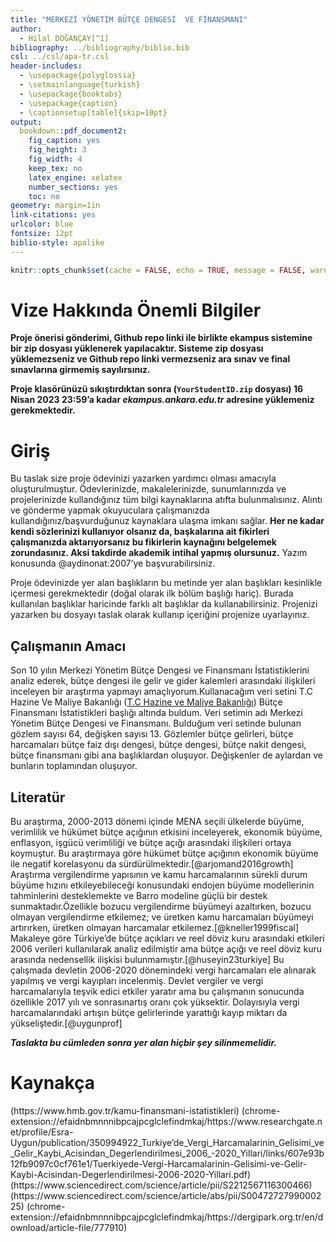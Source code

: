 ```yaml
---
title: "MERKEZİ YÖNETİM BÜTÇE DENGESİ  VE FİNANSMANI"
author: 
  - Hilal DOĞANÇAY[^1]
bibliography: ../bibliography/biblio.bib
csl: ../csl/apa-tr.csl
header-includes:
  - \usepackage{polyglossia}
  - \setmainlanguage{turkish}
  - \usepackage{booktabs}
  - \usepackage{caption} 
  - \captionsetup[table]{skip=10pt}
output:
  bookdown::pdf_document2:
    fig_caption: yes
    fig_height: 3
    fig_width: 4
    keep_tex: no
    latex_engine: xelatex
    number_sections: yes
    toc: no
geometry: margin=1in
link-citations: yes
urlcolor: blue
fontsize: 12pt
biblio-style: apalike
---
```

```r
knitr::opts_chunk$set(cache = FALSE, echo = TRUE, message = FALSE, warning = FALSE)
```

<!-- ======================================================================= -->
<!-- ============================== NOTLAR ================================= -->
<!-- ======================================================================= -->
[^1]: 21080436, [Github Repo](https://github.com/hilaldogancay/AraSinav)

# Vize Hakkında Önemli Bilgiler

\colorbox{BurntOrange}{GITHUB REPO BAĞLANTINIZI BU DOSYANIN 35. SATIRINA YAZINIZ!}

**Proje önerisi gönderimi, Github repo linki ile birlikte ekampus sistemine bir zip dosyası yüklenerek yapılacaktır. Sisteme zip dosyası yüklemezseniz ve Github repo linki vermezseniz ara sınav ve final sınavlarına girmemiş sayılırsınız.**

**Proje klasörünüzü sıkıştırdıktan sonra (`YourStudentID.zip` dosyası) 16 Nisan 2023 23:59'a kadar *ekampus.ankara.edu.tr* adresine yüklemeniz gerekmektedir.**

\colorbox{WildStrawberry}{Daha fazla bilgi için proje klasöründeki README.md dosyasını okuyunuz.}

# Giriş
Bu taslak size proje ödevinizi yazarken yardımcı olması amacıyla oluşturulmuştur. Ödevlerinizde, makalelerinizde, sunumlarınızda ve projelerinizde kullandığınız tüm bilgi kaynaklarına atıfta bulunmalısınız. Alıntı ve gönderme yapmak okuyuculara çalışmanızda kullandığınız/başvurduğunuz  kaynaklara ulaşma imkanı sağlar. **Her ne kadar kendi sözlerinizi kullanıyor olsanız da, başkalarına ait fikirleri çalışmanızda aktarıyorsanız bu fikirlerin kaynağını belgelemek zorundasınız. Aksi takdirde akademik intihal yapmış olursunuz.** Yazım konusunda @aydinonat:2007'ye başvurabilirsiniz. 


Proje ödevinizde yer alan başlıkların bu metinde yer alan başlıkları kesinlikle içermesi gerekmektedir (doğal olarak ilk bölüm başlığı hariç). Burada kullanılan başlıklar haricinde farklı alt başlıklar da kullanabilirsiniz. Projenizi yazarken bu dosyayı taslak olarak kullanıp içeriğini projenize uyarlayınız.

## Çalışmanın Amacı
Son 10 yılın Merkezi Yönetim Bütçe Dengesi ve Finansmanı İstatistiklerini analiz ederek, bütçe dengesi ile gelir ve gider kalemleri arasındaki ilişkileri inceleyen bir araştırma yapmayı amaçlıyorum.Kullanacağım veri setini T.C Hazine Ve Maliye Bakanlığı ([T.C Hazine ve Maliye Bakanlığı](https://www.hmb.gov.tr/kamu-finansmani-istatistikleri))
Bütçe Finansmanı İstatistikleri başlığı altında buldum. Veri setimin adı Merkezi Yönetim Bütçe Dengesi ve Finansmanı. Bulduğum veri setinde bulunan gözlem sayısı 64, değişken sayısı 13. Gözlemler bütçe gelirleri, bütçe harcamaları bütçe faiz dışı dengesi, bütçe dengesi, bütçe nakit dengesi, bütçe finansmanı gibi ana başlıklardan oluşuyor. Değişkenler de aylardan ve bunların toplamından oluşuyor.


## Literatür 
Bu araştırma, 2000-2013 dönemi içinde MENA seçili ülkelerde büyüme, verimlilik ve hükümet bütçe açığının etkisini inceleyerek, ekonomik büyüme, enflasyon, işgücü verimliliği ve bütçe açığı arasındaki ilişkileri ortaya koymuştur. Bu araştırmaya göre hükümet bütçe açığının ekonomik büyüme ile negatif korelasyonu da sürdürülmektedir.[@arjomand2016growth] Araştırma vergilendirme yapısının ve kamu harcamalarının sürekli durum büyüme hızını etkileyebileceği konusundaki endojen büyüme modellerinin tahminlerini desteklemekte ve Barro modeline güçlü bir destek sunmaktadır.Özellikle bozucu vergilendirme büyümeyi azaltırken, bozucu olmayan vergilendirme etkilemez; ve üretken kamu harcamaları büyümeyi artırırken, üretken olmayan harcamalar etkilemez.[@kneller1999fiscal] Makaleye göre Türkiye'de bütçe açıkları ve reel döviz kuru arasındaki etkileri 2006 verileri kullanılarak analiz edilmiştir ama bütçe açığı ve reel döviz kuru arasında nedensellik ilişkisi bulunmamıştır.[@huseyin23turkiye] Bu çalışmada devletin 2006-2020 dönemindeki vergi harcamaları ele alınarak yapılmış ve vergi kayıpları incelenmiş. Devlet vergiler ve vergi harcamalarıyla teşvik edici etkiler yaratır ama bu çalışmanın sonucunda özellikle 2017 yılı ve sonrasınartış oranı çok yüksektir. Dolayısıyla vergi harcamalarındaki artışın bütçe gelirlerinde yarattığı kayıp miktarı da yükseliştedir.[@uygunprof]


**_Taslakta bu cümleden sonra yer alan hiçbir şey silinmemelidir._**

\newpage
# Kaynakça {#references}
<div id="refs"></div>
(https://www.hmb.gov.tr/kamu-finansmani-istatistikleri)
(chrome-extension://efaidnbmnnnibpcajpcglclefindmkaj/https://www.researchgate.net/profile/Esra-Uygun/publication/350994922_Turkiye'de_Vergi_Harcamalarinin_Gelisimi_ve_Gelir_Kaybi_Acisindan_Degerlendirilmesi_2006_-2020_Yillari/links/607e93b12fb9097c0cf761e1/Tuerkiyede-Vergi-Harcamalarinin-Gelisimi-ve-Gelir-Kaybi-Acisindan-Degerlendirilmesi-2006-2020-Yillari.pdf)
(https://www.sciencedirect.com/science/article/pii/S2212567116300466)
(https://www.sciencedirect.com/science/article/abs/pii/S0047272799000225)
(chrome-extension://efaidnbmnnnibpcajpcglclefindmkaj/https://dergipark.org.tr/en/download/article-file/777910)


